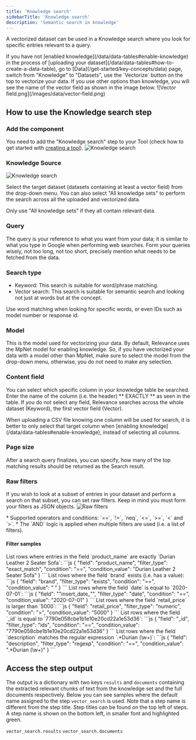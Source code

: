 ```yaml
---
title: 'Knowledge search'
sidebarTitle: 'Knowledge search'
description: 'Semantic search in knowledge'
---
```


A vectorized dataset can be used in a Knowledge search where you look for specific entries relevant to a query.

<Tip>
If you have not [enabled knowledge](/data/data-tables#enable-knowledge) in the process of 
[uploading your dataset](/data/data-tables#how-to-create-a-data-table), go to [Data](/get-started/key-concepts/data) 
page, switch from "Knowledge" to "Datasets", use the `Vectorize` button on the top to vectorize your data.
If you use other options than knowledge, you will see the name of the vector field as shown in the image
below.
![Vector field.png](/images/data/vector-field.png)
</Tip>

## How to use the Knowledge search step
### Add the component
You need to add the "Knowledge search" step to your Tool (check how to get started with 
[creating a tool](/build-custom-tools/tool-steps/getting-started)).
![Knowledge search](/images/build-custom-tools/tool-step/knowledge-search-get-started.png)

### Knowledge Source
![Knowledge search](/images/build-custom-tools/tool-step/knowledge-search-fields.png)

Select the target dataset (datasets containing at least a vector field) from the drop-down menu.
You can also select "All knowledge sets" to perform the search across all the uploaded and vectorized data.

<Tip>
Only use "All knowledge sets" if they all contain relevant data.
</Tip>

### Query
The query is your reference to what you want from your data; it is similar to what you type in Google when performing
web searches.
Form your queries wisely, not too long, not too short, precisely mention what needs to be fetched from the data.

### Search type
* Keyword: This search is suitable for word/phrase matching.
* Vector search: This search is suitable for semantic search and looking not just at words but at the concept.

<Tip>
Use word matching when looking for specific words, or even IDs such as model number or response id.
</Tip>

### Model
This is the model used for vectorizing your data. By default, Relevance uses the MpNet model for enabling knowledge.
So, if you have vectorized your data with a model other than MpNet, make sure to select the model from the drop-down
menu, otherwise, you do not need to make any selection.


### Content field
You can select which specific column in your knowledge table be searched. Enter the name of the column (i.e. the header)
** EXACTLY ** as seen in the table.
If you do not select any field, Relevance searches across the whole dataset (Keyword), the first vector field (Vector).

<Tip>
When uploading a CSV file knowing one column will be used for search, it is better to only select that target column when
[enabling knowledge](/data/data-tables#enable-knowledge), instead of selecting all columns.
</Tip>

### Page size
After a search query finalizes, you can specify, how many of the top matching results should be returned as the Search
result.

### Raw filters
If you wish to look at a subset of entries in your dataset and perform a search on that subset, you can set raw filters.
Keep in mind you must form your filters as JSON objects.
![Raw filters](/images/build-custom-tools/tool-step/knowledge-search-filters.png)

<Tip>
* Supported operators and conditions: `==`, `!=`, `neq`, `<=`, `>=`, `<` and `>`.
* The `AND` logic is applied when multiple filters are used (i.e. a list of filters).
</Tip>

#### Filter samples
<Tabs>
    <Tab title="exact_match">
    List rows where entries in the field `product_name` are exactly `Durian Leather 2 Seater Sofa`:
    ```js
        {
            "field": "product_name",
            "filter_type": "exact_match",
            "condition": "==",
            "condition_value": "Durian Leather 2 Seater Sofa"
        }
    ```
    </Tab>
    <Tab title="exists">
    List rows where the field `brand` exists (i.e. has a value):
    ```js
        {
            "field": "brand",
            "filter_type": "exists",
            "condition": "==",
            "condition_value": " "
        }
    ```
    </Tab>
    <Tab title="date">
    List rows where the field `date` is equal to `2020-07-01`:
    ```js
        {
            "field": ""insert_date_"",
            "filter_type": "date",
            "condition": "==",
            "condition_value": "2020-07-01"
        }
    ```
    </Tab>
    <Tab title="numeric">
    List rows where the field `retail_price` is larger than `5000`:
    ```js
        {
            "field": "retail_price",
            "filter_type": "numeric",
            "condition": ">",
            "condition_value": "5000"
        }
    ```
    </Tab>
    <Tab title="ids">
    List rows where the field `_id` is equal to `7790e058cbe1b1e10e20cd22a1e53d36`:
    ```js
        {
            "field": "_id",
            "filter_type": "ids",
            "condition": "==",
            "condition_value": "7790e058cbe1b1e10e20cd22a1e53d36"
        }
    ```
    </Tab>
    <Tab title="regexp">
    List rows where the field `description` matches the regular expression `.*Durian (\w+)`:
    ```js
        {
            "field": "description",
            "filter_type": "regexp",
            "condition": "==",
            "condition_value": ".*Durian (\w+)"
        }
    ```
    </Tab>
</Tabs>

<Snippet file="components/tools/step-general.mdx" />

## Access the step output
The output is a dictionary with two keys `results` and `documents` containing the extracted relevant chunks of text from the knowledge set
and the full documents respectively.
Below you can see samples where the default name assigned to the step `vector_search` is used.
Note that a step name is different from the step title. Step titles can be found on the top left
of steps. A step name is shown on the bottom left, in smaller font and highlighted green.

`vector_search.results`
`vector_search.documents`